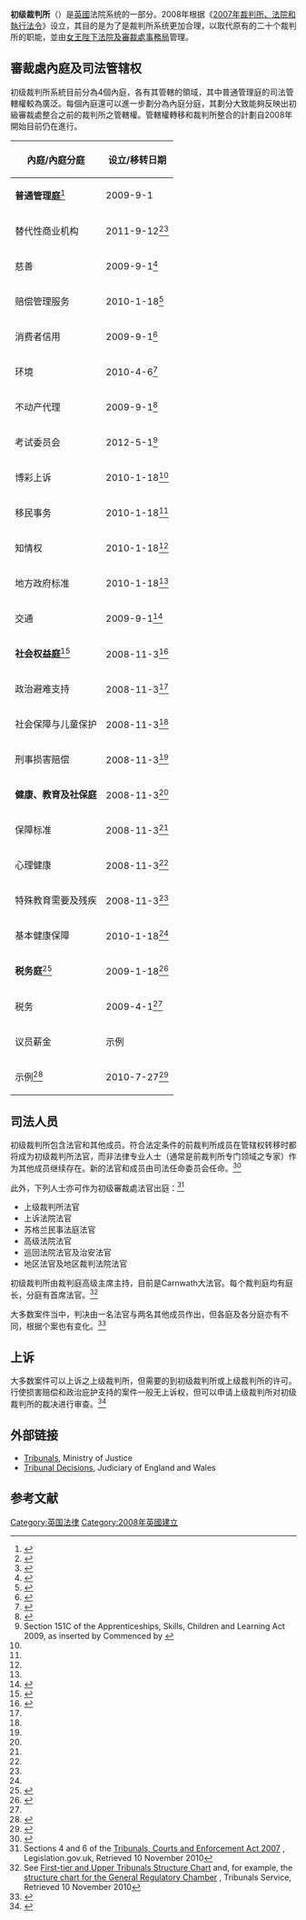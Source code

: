 {{noteTA
|G1 = PoliticiansUK
|G2 = UK Places
}}
'''初级裁判所'''（{{lang-en|First-tier Tribunal}}）是[[英國|英國]]法院系统的一部分。2008年根据《[[2007年裁判所、法院和執行法令|2007年裁判所、法院和執行法令]]》设立，其目的是为了是裁判所系统更加合理，以取代原有的二十个裁判所的职能，並由[[女王陛下法院及審裁處事務局|女王陛下法院及審裁處事務局]]管理。

== 審裁處內庭及司法管辖权 ==
初级裁判所系統目前分為4個內庭，各有其管轄的領域，其中普通管理庭的司法管轄權較為廣泛。每個內庭還可以進一步劃分為內庭分庭，其劃分大致能夠反映出初級審裁處整合之前的裁判所之管轄權。管轄權轉移和裁判所整合的計劃自2008年開始目前仍在進行。
{| class="wikitable"
|-
! '''內庭/內庭分庭''' !! 设立/移转日期
|-
| '''普通管理庭'''<ref>{{cite web|url=http://www.tribunals.gov.uk/Tribunals/Firsttier/generalregulatory.htm|title=The General Regulatory Chamber|publisher=Tribunals Service|accessdate=10 November 2010|archive-date=2012-03-06|archive-url=https://web.archive.org/web/20120306095631/http://www.tribunals.gov.uk/Tribunals/Firsttier/generalregulatory.htm|dead-url=no}}</ref> || 2009-9-1
|-
| 替代性商业机构 || 2011-9-12<ref>{{cite web|url=http://www.legislation.gov.uk/uksi/2011/1712/made|title=The Legal Services Act 2007 (Appeals from Licensing Authority Decisions) Order 2011|publisher=Legislation.gov.uk|accessdate=6 December 2012|archive-date=2013-09-05|archive-url=https://web.archive.org/web/20130905215557/http://www.legislation.gov.uk/uksi/2011/1712/made|dead-url=no}}</ref><ref>{{cite web|url=http://www.legislation.gov.uk/uksi/2011/2038/made|title=The Legal Services Act 2007 (Designation as a Licensing Authority) Order 2011|publisher=Legislation.gov.uk|accessdate=6 December 2012|archive-date=2013-09-05|archive-url=https://web.archive.org/web/20130905215338/http://www.legislation.gov.uk/uksi/2011/2038/made|dead-url=no}}</ref>
|-
| 慈善 || 2009-9-1<ref>{{cite web|url=http://www.legislation.gov.uk/uksi/2009/1834/made|title=The Transfer of Functions of the Charity Tribunal Order 2009|publisher=Legislation.gov.uk|accessdate=10 November 2010|archive-date=2012-11-13|archive-url=https://web.archive.org/web/20121113120608/http://www.legislation.gov.uk/uksi/2009/1834/made|dead-url=no}}</ref>
|-
| 赔偿管理服务 || 2010-1-18<ref name="Jan10 Order">{{cite web|url=http://www.legislation.gov.uk/uksi/2010/22/made|title=The Transfer of Tribunal Functions Order 2010|publisher=Legislation.gov.uk|accessdate=10 November 2010|archive-date=2012-11-13|archive-url=https://web.archive.org/web/20121113121056/http://www.legislation.gov.uk/uksi/2010/22/made|dead-url=no}}</ref>
|-
| 消费者信用 || 2009-9-1<ref>{{cite web|url=http://www.legislation.gov.uk/uksi/2009/1835/made|title=The Transfer of Functions of the Consumer Credit Appeals Tribunal Order 2009|publisher=Legislation.gov.uk|accessdate=10 November 2010|archive-date=2012-11-13|archive-url=https://web.archive.org/web/20121113121243/http://www.legislation.gov.uk/uksi/2009/1835/made|dead-url=no}}</ref>
|-
| 环境 || 2010-4-6<ref>{{cite web|url=http://www.legislation.gov.uk/uksi/2010/1157/made|title=The Environmental Civil Sanctions (England) Order 2010|publisher=Legislation.gov.uk|accessdate=10 November 2010|archive-date=2012-11-13|archive-url=https://web.archive.org/web/20121113121325/http://www.legislation.gov.uk/uksi/2010/1157/made|dead-url=no}}</ref>
|-
| 不动产代理 || 2009-9-1<ref>{{cite web|url=http://www.legislation.gov.uk/uksi/2009/1836/made|title=The Transfer of Functions (Estate Agents Appeals and Additional Scheduled Tribunal) Order 2009|publisher=Legislation.gov.uk|accessdate=10 November 2010|archive-date=2012-11-13|archive-url=https://web.archive.org/web/20121113121407/http://www.legislation.gov.uk/uksi/2009/1836/made|dead-url=no}}</ref>
|-
| 考试委员会 || 2012-5-1<ref>Section 151C of the Apprenticeships, Skills, Children and Learning Act 2009, as inserted by {{cite web|url=http://www.legislation.gov.uk/ukpga/2011/21/section/23|title=section 23 of the Education Act 2011|publisher=Legislation.gov.uk|access-date=2013-11-07|archive-date=2022-01-21|archive-url=https://web.archive.org/web/20220121092315/https://www.legislation.gov.uk/ukpga/2011/21/section/23}} Commenced by {{cite web|url=http://www.legislation.gov.uk/uksi/2012/924/made|title=The Education Act 2011 (Commencement No. 3 and Transitional and Savings Provisions) Order 2012|publisher=Legislation.gov.uk|accessdate=2013-11-07|archive-date=2016-03-20|archive-url=https://web.archive.org/web/20160320112903/http://www.legislation.gov.uk/uksi/2012/924/made|dead-url=no}}</ref>
|-
| 博彩上诉 || 2010-1-18<ref name="Jan10 Order"/>
|-
| 移民事务 || 2010-1-18<ref name="Jan10 Order"/>
|-
| 知情权 || 2010-1-18<ref name="Jan10 Order"/>
|-
| 地方政府标准 || 2010-1-18<ref name="Jan10 Order"/>
|-
| 交通 || 2009-9-1<ref>{{cite web|url=http://www.legislation.gov.uk/uksi/2009/1885/made|title=The Transfer of Functions (Transport Tribunal and Appeal Panel) Order 2009|publisher=Legislation.gov.uk|accessdate=10 November 2010|archive-date=2012-11-13|archive-url=https://web.archive.org/web/20121113121608/http://www.legislation.gov.uk/uksi/2009/1885/made|dead-url=no}}</ref>
|-
| '''社会权益庭'''<ref>{{cite web|url=http://www.tribunals.gov.uk/Tribunals/Firsttier/socialentitlement.htm|title=The Social Entitlement Chamber|publisher=Tribunals Service|accessdate=10 November 2010|archive-date=2012-03-06|archive-url=https://web.archive.org/web/20120306095715/http://www.tribunals.gov.uk/Tribunals/Firsttier/socialentitlement.htm|dead-url=no}}</ref>
|2008-11-3<ref name="Nov08 Order">{{cite web|url=http://www.legislation.gov.uk/uksi/2008/2833/made|title=The Transfer of Tribunal Functions Order 2008|publisher=Legislation.gov.uk|accessdate=10 November 2010|archive-date=2012-11-13|archive-url=https://web.archive.org/web/20121113121642/http://www.legislation.gov.uk/uksi/2008/2833/made|dead-url=no}}</ref>
|-
| 政治避难支持 || 2008-11-3<ref name="Nov08 Order"/>
|-
| 社会保障与儿童保护 || 2008-11-3<ref name="Nov08 Order"/>
|-
| 刑事损害赔偿 || 2008-11-3<ref name="Nov08 Order"/>
|-
| '''健康、教育及社保庭''' || 2008-11-3<ref name="Nov08 Order"/>
|-
| 保障标准 || 2008-11-3<ref name="Nov08 Order"/>
|-
| 心理健康 || 2008-11-3<ref name="Nov08 Order"/>
|-
| 特殊教育需要及残疾 || 2008-11-3<ref name="Nov08 Order"/>
|-
| 基本健康保障 || 2010-1-18<ref name="Jan10 Order"/>
|-
| '''税务庭'''<ref>{{cite web|url=http://www.tribunals.gov.uk/tax/|title=First-Tier Tribunal (Tax)|publisher=Tribunals Service|accessdate=10 November 2010|archive-date=2013-12-08|archive-url=https://web.archive.org/web/20131208050222/http://www.tribunals.gov.uk/tax/|dead-url=no}}</ref> 
| 2009-1-18<ref name="Legislation.gov.uk">{{cite web|url=http://www.legislation.gov.uk/uksi/2009/56/made|title=The Transfer of Tribunal Functions and Revenue and Customs Appeals Order 2009|publisher=Legislation.gov.uk|accessdate=10 November 2010|archive-date=2012-11-13|archive-url=https://web.archive.org/web/20121113121827/http://www.legislation.gov.uk/uksi/2009/56/made|dead-url=no}}</ref>
|-
| 税务 || 2009-4-1<ref name="Legislation.gov.uk"/>
|-
| 议员薪金 || 示例
|-
| 示例<ref>{{cite web|url=http://www.tribunals.gov.uk/MPE/index.htm|title=First-tier Tribunal: MPs' Expenses|publisher=Tribunals Service|accessdate=8 January 2010|archive-date=2012-03-06|archive-url=https://web.archive.org/web/20120306095958/http://www.tribunals.gov.uk/MPE/index.htm|dead-url=no}}</ref> || 2010-7-27<ref>{{cite web|url=http://www.legislation.gov.uk/uksi/2010/1931/made|title=The Constitutional Reform and Governance Act 2010 (Commencement No. 2 and Transitional Provisions) Order 2010|publisher=Legislation.gov.uk|accessdate=8 January 2010|archive-date=2012-11-13|archive-url=https://web.archive.org/web/20121113133835/http://www.legislation.gov.uk/uksi/2010/1931/made|dead-url=no}}</ref>
|}

== 司法人员 ==
初级裁判所包含法官和其他成员。符合法定条件的前裁判所成员在管辖权转移时都将成为初级裁判所法官，而非法律专业人士（通常是前裁判所专门领域之专家）作为其他成员继续存在。新的法官和成员由司法任命委员会任命。<ref>{{cite web|url=http://www.tribunals.gov.uk/Tribunals/Upper/upper.htm#q2|title=Upper Tribunal: What has changed?|publisher=Tribunals Service|accessdate=10 November 2010|archive-date=2012-10-30|archive-url=https://web.archive.org/web/20121030150503/http://www.tribunals.gov.uk/tribunals/upper/upper.htm#q2|dead-url=no}}</ref>

此外，下列人士亦可作为初级審裁處法官出庭：<ref>Sections 4 and 6 of the [http://www.legislation.gov.uk/ukpga/2007/15 Tribunals, Courts and Enforcement Act 2007] {{Wayback|url=http://www.legislation.gov.uk/ukpga/2007/15 |date=20131127223227 }}, Legislation.gov.uk, Retrieved 10 November 2010</ref>

* 上级裁判所法官
* 上诉法院法官
* 苏格兰民事法庭法官
* 高级法院法官
* 巡回法院法官及治安法官
* 地区法官及地区裁判法院法官

初级裁判所由裁判庭高级主席主持，目前是Carnwath大法官。每个裁判庭均有庭长，分庭有首席法官。<ref>See [http://www.tribunals.gov.uk/Tribunals/Documents/President/StructureOfTheTS.pdf First-tier and Upper Tribunals Structure Chart] {{Wayback|url=http://www.tribunals.gov.uk/Tribunals/Documents/President/StructureOfTheTS.pdf |date=20101015082447 }} and, for example, the [http://www.tribunals.gov.uk/Tribunals/Documents/Grc/GRC_PJs_23jul10.pdf structure chart for the General Regulatory Chamber] {{Wayback|url=http://www.tribunals.gov.uk/Tribunals/Documents/Grc/GRC_PJs_23jul10.pdf |date=20120306095815 }}, Tribunals Service, Retrieved 10 November 2010</ref>

大多数案件当中，判决由一名法官与两名其他成员作出，但各庭及各分庭亦有不同，根据个案也有变化。<ref>{{cite web|url=http://www.tribunals.gov.uk/tribunals/Rules/rules.htm#psspt|title=Practice Statements on Composition of Tribunals|publisher=Tribunals Service|accessdate=10 November 2010|archive-date=2012-03-06|archive-url=https://web.archive.org/web/20120306095822/http://www.tribunals.gov.uk/tribunals/Rules/rules.htm#psspt|dead-url=no}}</ref>
== 上诉 ==
大多数案件可以上诉之上级裁判所，但需要的到初级裁判所或上级裁判所的许可。行使损害赔偿和政治庇护支持的案件一般无上诉权，但可以申请上级裁判所对初级裁判所的裁决进行审查。<ref>{{cite web|url=http://www.tribunals.gov.uk/Tribunals/FAQ/faq.htm|title=Frequently Asked Questions - 2: Can I appeal against a decision made by the First–tier Tribunal?|publisher=Tribunals Service|accessdate=10 November 2010|archive-date=2012-03-06|archive-url=https://web.archive.org/web/20120306095838/http://www.tribunals.gov.uk/Tribunals/FAQ/faq.htm|dead-url=no}}</ref>

==外部链接==
* [http://www.justice.gov.uk/tribunals Tribunals]{{Wayback|url=http://www.justice.gov.uk/tribunals |date=20131115150020 }}, Ministry of Justice
* [http://www.judiciary.gov.uk/media/tribunal-decisions Tribunal Decisions]{{Wayback|url=http://www.judiciary.gov.uk/media/tribunal-decisions |date=20131114110105 }}, Judiciary of England and Wales

==参考文献==
{{reflist}}

[[Category:英国法律|Category:英国法律]]
[[Category:2008年英國建立|Category:2008年英國建立]]